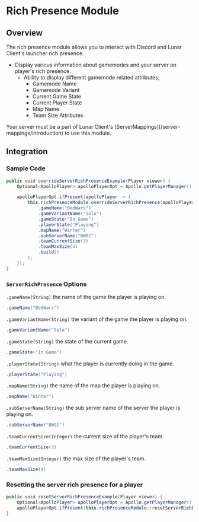
# Rich Presence Module

## Overview

The rich presence module allows you to interact with Discord and Lunar Client's launcher rich presence.

- Display various information about gamemodes and your server on player's rich presence.
  - Ability to display different gamemode related attributes;
    - Gamemode Name
    - Gamemode Variant
    - Current Game State
    - Current Player State
    - Map Name
    - Team Size Attributes

<Callout type="info">
  Your server must be a part of Lunar Client's [ServerMappings](/server-mappings/introduction) to use this module.
</Callout>

## Integration

### Sample Code

```java
public void overrideServerRichPresenceExample(Player viewer) {
    Optional<ApolloPlayer> apolloPlayerOpt = Apollo.getPlayerManager().getPlayer(viewer.getUniqueId());

    apolloPlayerOpt.ifPresent(apolloPlayer -> {
        this.richPresenceModule.overrideServerRichPresence(apolloPlayer, ServerRichPresence.builder()
            .gameName("BedWars")
            .gameVariantName("Solo")
            .gameState("In Game")
            .playerState("Playing")
            .mapName("Winter")
            .subServerName("BW02")
            .teamCurrentSize(3)
            .teamMaxSize(4)
            .build()
        );
    });
}
```

### `ServerRichPresence` Options

`.gameName(String)` the name of the game the player is playing on.

```java
.gameName("BedWars")
```

`.gameVariantName(String)` the variant of the game the player is playing on.

```java
.gameVariantName("Solo")
```

`.gameState(String)` the state of the current game.

```java
.gameState("In Game")
```

`.playerState(String)` what the player is currently doing in the game.

```java
.playerState("Playing")
```

`.mapName(String)` the name of the map the player is playing on.

```java
.mapName("Winter")
```

`.subServerName(String)` the sub server name of the server the player is playing on.

```java
.subServerName("BW02")
```

`.teamCurrentSize(Integer)` the current size of the player's team.

```java
.teamCurrentSize(3)
```

`.teamMaxSize(Integer)` the max size of the player's team.

```java
.teamMaxSize(4)
```

### Resetting the server rich presence for a player

```java
public void resetServerRichPresenceExample(Player viewer) {
    Optional<ApolloPlayer> apolloPlayerOpt = Apollo.getPlayerManager().getPlayer(viewer.getUniqueId());
    apolloPlayerOpt.ifPresent(this.richPresenceModule::resetServerRichPresence);
}
```
